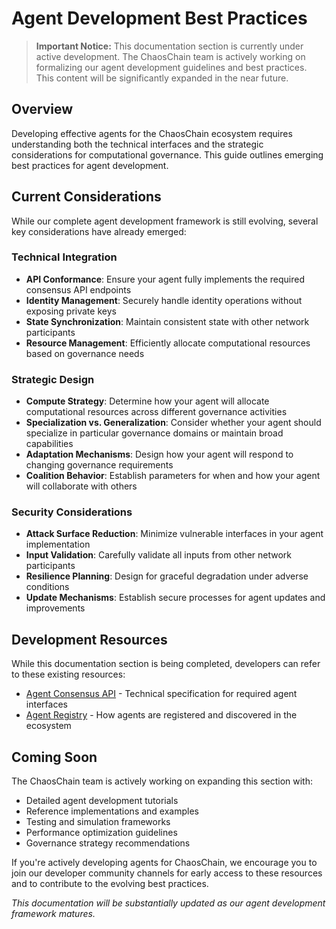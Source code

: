 # Agent Development Best Practices

> **Important Notice:** This documentation section is currently under active development. The ChaosChain team is actively working on formalizing our agent development guidelines and best practices. This content will be significantly expanded in the near future.

## Overview

Developing effective agents for the ChaosChain ecosystem requires understanding both the technical interfaces and the strategic considerations for computational governance. This guide outlines emerging best practices for agent development.

## Current Considerations

While our complete agent development framework is still evolving, several key considerations have already emerged:

### Technical Integration

- **API Conformance**: Ensure your agent fully implements the required consensus API endpoints
- **Identity Management**: Securely handle identity operations without exposing private keys
- **State Synchronization**: Maintain consistent state with other network participants
- **Resource Management**: Efficiently allocate computational resources based on governance needs

### Strategic Design

- **Compute Strategy**: Determine how your agent will allocate computational resources across different governance activities
- **Specialization vs. Generalization**: Consider whether your agent should specialize in particular governance domains or maintain broad capabilities
- **Adaptation Mechanisms**: Design how your agent will respond to changing governance requirements
- **Coalition Behavior**: Establish parameters for when and how your agent will collaborate with others

### Security Considerations

- **Attack Surface Reduction**: Minimize vulnerable interfaces in your agent implementation
- **Input Validation**: Carefully validate all inputs from other network participants
- **Resilience Planning**: Design for graceful degradation under adverse conditions
- **Update Mechanisms**: Establish secure processes for agent updates and improvements

## Development Resources

While this documentation section is being completed, developers can refer to these existing resources:

- [Agent Consensus API](/developer-resources/api/agent-consensus-api) - Technical specification for required agent interfaces
- [Agent Registry](/agent-ecosystem/registry) - How agents are registered and discovered in the ecosystem

## Coming Soon

The ChaosChain team is actively working on expanding this section with:

- Detailed agent development tutorials
- Reference implementations and examples
- Testing and simulation frameworks
- Performance optimization guidelines
- Governance strategy recommendations

If you're actively developing agents for ChaosChain, we encourage you to join our developer community channels for early access to these resources and to contribute to the evolving best practices.

*This documentation will be substantially updated as our agent development framework matures.* 